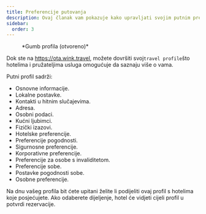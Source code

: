```yaml
---
title: Preferencije putovanja
description: Ovaj članak vam pokazuje kako upravljati svojim putnim preferencijama na Winku
sidebar:
  order: 3
---
```


<figure>
  <CloudinaryImage width="350" height="404" resize="scale" quality="best" alt="Gumb računa nakon autentifikacije" src="academy/account-button-auth-open" errorImage="noimage_opaque_nyrtl0.png" />

  <figcaption>*Gumb profila (otvoreno)*</figcaption>
</figure>


Dok ste na https://ota.wink.travel, možete dovršiti svoj`travel profile`što hotelima i pružateljima usluga omogućuje da saznaju više o vama.

Putni profil sadrži:

* Osnovne informacije.
* Lokalne postavke.
* Kontakti u hitnim slučajevima.
* Adresa.
* Osobni podaci.
* Kućni ljubimci.
* Fizički izazovi.
* Hotelske preferencije.
* Preferencije pogodnosti.
* Sigurnosne preferencije.
* Korporativne preferencije.
* Preferencije za osobe s invaliditetom.
* Preferencije sobe.
* Postavke pogodnosti sobe.
* Osobne preferencije.

Na dnu vašeg profila bit ćete upitani želite li podijeliti ovaj profil s hotelima koje posjećujete. Ako odaberete dijeljenje, hotel će vidjeti cijeli profil u potvrdi rezervacije.

